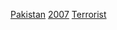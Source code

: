 {{cat topic in year| topic=巴基斯坦恐怖活動| year=2007}}

[[Category:2007年恐怖活動|Pakistan]]
[[Category:巴基斯坦各年恐怖活動|2007]]
[[Category:2007年巴基斯坦罪案|Terrorist]]